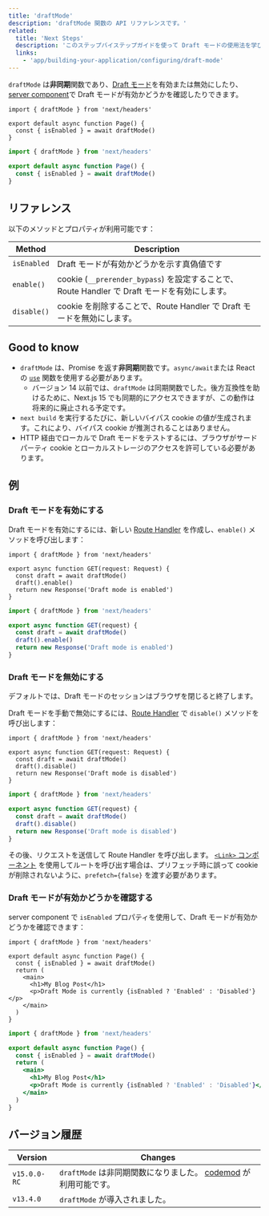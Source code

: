 ```yaml
---
title: 'draftMode'
description: 'draftMode 関数の API リファレンスです。'
related:
  title: 'Next Steps'
  description: 'このステップバイステップガイドを使って Draft モードの使用法を学びましょう。'
  links:
    - 'app/building-your-application/configuring/draft-mode'
---
```


`draftMode` は**非同期**関数であり、[Draft モード](/docs/app/building-your-application/configuring/draft-mode)を有効または無効にしたり、[server component](/docs/app/building-your-application/rendering/server-components)で Draft モードが有効かどうかを確認したりできます。

```tsx title="app/page.ts"
import { draftMode } from 'next/headers'

export default async function Page() {
  const { isEnabled } = await draftMode()
}
```

```jsx title="app/page.js"
import { draftMode } from 'next/headers'

export default async function Page() {
  const { isEnabled } = await draftMode()
}
```

## リファレンス

以下のメソッドとプロパティが利用可能です：

| Method      | Description                                       |
| ----------- | ------------------------------------------------- |
| `isEnabled` | Draft モードが有効かどうかを示す真偽値です        |
| `enable()`  | cookie (`__prerender_bypass`) を設定することで、Route Handler で Draft モードを有効にします。 |
| `disable()` | cookie を削除することで、Route Handler で Draft モードを無効にします。 |

## Good to know

- `draftMode` は、Promise を返す**非同期**関数です。`async/await`または React の [`use`](https://react.dev/reference/react/use) 関数を使用する必要があります。
  - バージョン 14 以前では、`draftMode` は同期関数でした。後方互換性を助けるために、Next.js 15 でも同期的にアクセスできますが、この動作は将来的に廃止される予定です。
- `next build` を実行するたびに、新しいバイパス cookie の値が生成されます。これにより、バイパス cookie が推測されることはありません。
- HTTP 経由でローカルで Draft モードをテストするには、ブラウザがサードパーティ cookie とローカルストレージのアクセスを許可している必要があります。

## 例

### Draft モードを有効にする

Draft モードを有効にするには、新しい [Route Handler](/docs/app/building-your-application/routing/route-handlers) を作成し、`enable()` メソッドを呼び出します：

<Tabs>
<TabItem value="tsx" label="TypeScript">

```tsx title="app/draft/route.ts" switcher
import { draftMode } from 'next/headers'

export async function GET(request: Request) {
  const draft = await draftMode()
  draft().enable()
  return new Response('Draft mode is enabled')
}
```
</TabItem>
<TabItem value="js" label="JavaScript">

```js title="app/draft/route.js" switcher
import { draftMode } from 'next/headers'

export async function GET(request) {
  const draft = await draftMode()
  draft().enable()
  return new Response('Draft mode is enabled')
}
```
</TabItem>
</Tabs>


### Draft モードを無効にする

デフォルトでは、Draft モードのセッションはブラウザを閉じると終了します。

Draft モードを手動で無効にするには、[Route Handler](/docs/app/building-your-application/routing/route-handlers) で `disable()` メソッドを呼び出します：

<Tabs>
<TabItem value="tsx" label="TypeScript">

```tsx title="app/draft/route.ts" switcher
import { draftMode } from 'next/headers'

export async function GET(request: Request) {
  const draft = await draftMode()
  draft().disable()
  return new Response('Draft mode is disabled')
}
```
</TabItem>
<TabItem value="js" label="JavaScript">

```js title="app/draft/route.js" switcher
import { draftMode } from 'next/headers'

export async function GET(request) {
  const draft = await draftMode()
  draft().disable()
  return new Response('Draft mode is disabled')
}
```
</TabItem>
</Tabs>


その後、リクエストを送信して Route Handler を呼び出します。 [ `<Link>` コンポーネント](/docs/app/api-reference/components/link) を使用してルートを呼び出す場合は、プリフェッチ時に誤って cookie が削除されないように、`prefetch={false}` を渡す必要があります。

### Draft モードが有効かどうかを確認する

server component で `isEnabled` プロパティを使用して、Draft モードが有効かどうかを確認できます：

```tsx title="app/page.ts"
import { draftMode } from 'next/headers'

export default async function Page() {
  const { isEnabled } = await draftMode()
  return (
    <main>
      <h1>My Blog Post</h1>
      <p>Draft Mode is currently {isEnabled ? 'Enabled' : 'Disabled'}</p>
    </main>
  )
}
```

```jsx title="app/page.js"
import { draftMode } from 'next/headers'

export default async function Page() {
  const { isEnabled } = await draftMode()
  return (
    <main>
      <h1>My Blog Post</h1>
      <p>Draft Mode is currently {isEnabled ? 'Enabled' : 'Disabled'}</p>
    </main>
  )
}
```

## バージョン履歴

| Version      | Changes                                                                                                                     |
| ------------ | --------------------------------------------------------------------------------------------------------------------------- |
| `v15.0.0-RC` | `draftMode` は非同期関数になりました。 [codemod](/docs/app/building-your-application/upgrading/codemods#150) が利用可能です。 |
| `v13.4.0`    | `draftMode` が導入されました。                                                                                               |